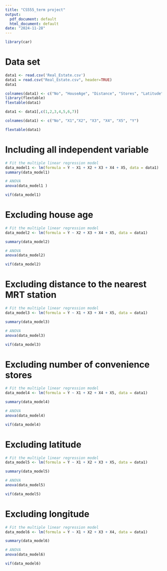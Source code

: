 ```yaml
---
title: "CS555_term project"
output:
  pdf_document: default
  html_document: default
date: "2024-11-28"
---
```


```R
library(car)
```
# Data set
```R

data1 <- read.csv('Real_Estate.csv')
data1 = read.csv("Real_Estate.csv", header=TRUE) 
data1 

colnames(data1) <- c("No", "HouseAge", "Distance", "Stores", "Latitude", "Longitude", "PricePerUnitArea")
library(flextable) 
flextable(data1)
```

```R

data1 <- data1[,c(1,2,3,4,5,6,7)]

colnames(data1) <- c("No", "X1","X2", "X3", "X4", "X5", "Y") 

flextable(data1)

```
# Including all independent variable 


```R
# Fit the multiple linear regression model
data_model1 <- lm(formula = Y ~ X1 + X2 + X3 + X4 + X5, data = data1)
summary(data_model1)
```

```R
# ANOVA
anova(data_model1 )
```

```R
vif(data_model1)
```

# Excluding house age
```R
# Fit the multiple linear regression model
data_model2 <- lm(formula = Y ~ X2 + X3 + X4 + X5, data = data1)

summary(data_model2)

```

```R
# ANOVA
anova(data_model2)
```

```R
vif(data_model2)
```


# Excluding distance to the nearest MRT station

```R
# Fit the multiple linear regression model
data_model3 <- lm(formula = Y ~ X1 + X3 + X4 + X5, data = data1)

summary(data_model3)

```

```R
# ANOVA
anova(data_model3)
```

```R
vif(data_model3)
```

# Excluding number of convenience stores 
```R
# Fit the multiple linear regression model
data_model4 <- lm(formula = Y ~ X1 + X2 + X4 + X5, data = data1)

summary(data_model4)

```

```R
# ANOVA
anova(data_model4)
```

```R
vif(data_model4)
```
# Excluding latitude 

```R
# Fit the multiple linear regression model
data_model5 <- lm(formula = Y ~ X1 + X2 + X3 + X5, data = data1)

summary(data_model5)

```

```R
# ANOVA
anova(data_model5)
```

```R
vif(data_model5)
```


# Excluding longitude

```R
# Fit the multiple linear regression model
data_model6 <- lm(formula = Y ~ X1 + X2 + X3 + X4, data = data1)

summary(data_model6)

```

```R
# ANOVA
anova(data_model6)
```

```R
vif(data_model6)
```








